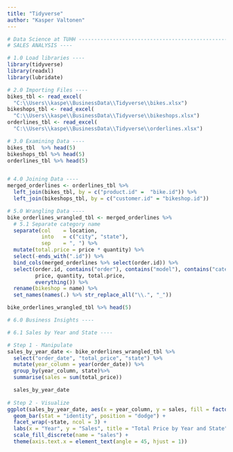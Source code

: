 ```yaml
---
title: "Tidyverse"
author: "Kasper Valtonen"
---
```



```r
# Data Science at TUHH ------------------------------------------------------
# SALES ANALYSIS ----

# 1.0 Load libraries ----
library(tidyverse)
library(readxl)
library(lubridate)

# 2.0 Importing Files ----
bikes_tbl <- read_excel(
  "C:\\Users\\kaspe\\BusinessData\\Tidyverse\\bikes.xlsx")
bikeshops_tbl <- read_excel(
  "C:\\Users\\kaspe\\BusinessData\\Tidyverse\\bikeshops.xlsx")
orderlines_tbl <- read_excel(
  "C:\\Users\\kaspe\\BusinessData\\Tidyverse\\orderlines.xlsx")

# 3.0 Examining Data ----
bikes_tbl  %>% head(5)
bikeshops_tbl %>% head(5)
orderlines_tbl %>% head(5)


# 4.0 Joining Data ----
merged_orderlines <- orderlines_tbl %>% 
  left_join(bikes_tbl, by = c("product.id" =  "bike.id")) %>%
  left_join(bikeshops_tbl, by = c("customer.id" = "bikeshop.id"))

# 5.0 Wrangling Data ----
bike_orderlines_wrangled_tbl <- merged_orderlines %>%
  # 5.1 Separate category name
  separate(col    = location,
           into   = c("city", "state"),
           sep    = ", ") %>%
  mutate(total.price = price * quantity) %>%
  select(-ends_with(".id")) %>%
  bind_cols(merged_orderlines %>% select(order.id)) %>%
  select(order.id, contains("order"), contains("model"), contains("category"),
         price, quantity, total.price,
         everything()) %>%
  rename(bikeshop = name) %>%
  set_names(names(.) %>% str_replace_all("\\.", "_"))

bike_orderlines_wrangled_tbl %>% head(5)

# 6.0 Business Insights ----

# 6.1 Sales by Year and State ----

# Step 1 - Manipulate
sales_by_year_date <- bike_orderlines_wrangled_tbl %>%
  select("order_date", "total_price", "state") %>%
  mutate(year_column = year(order_date)) %>%
  group_by(year_column, state)%>%
  summarise(sales = sum(total_price))

  sales_by_year_date
  
# Step 2 - Visualize
ggplot(sales_by_year_date, aes(x = year_column, y = sales, fill = factor(state))) +
  geom_bar(stat = "identity", position = "dodge") +
  facet_wrap(~state, ncol = 3) +
  labs(x = "Year", y = "Sales", title = "Total Price by Year and State") +
  scale_fill_discrete(name = "sales") + 
  theme(axis.text.x = element_text(angle = 45, hjust = 1))


```